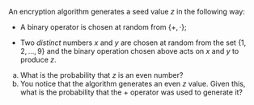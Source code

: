 An encryption algorithm generates a seed value $z$ in the following way:

-   A binary operator is chosen at random from $\{+,\,\cdot\}$;

-   Two *distinct* numbers $x$ and $y$ are chosen at random from the set $\{1,\,2,\,...,\,9\}$ and the binary operation chosen above acts on $x$ and $y$ to produce $z$.

a.  What is the probability that $z$ is an even number?
b.  You notice that the algorithm generates an even $z$ value. Given this, what is the probability that the $+$ operator was used to generate it?